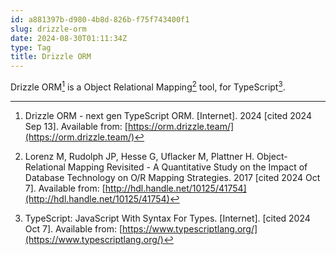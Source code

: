 ```yaml
---
id: a881397b-d980-4b8d-826b-f75f743400f1
slug: drizzle-orm
date: 2024-08-30T01:11:34Z
type: Tag
title: Drizzle ORM
---
```


Drizzle ORM[^1] is a Object Relational Mapping[^2] tool, for TypeScript[^3].

[^1]: Drizzle ORM - next gen TypeScript ORM. [Internet]. 2024 [cited 2024 Sep 13]. Available from: [https://orm.drizzle.team/](https://orm.drizzle.team/)

[^2]: Lorenz M, Rudolph JP, Hesse G, Uflacker M, Plattner H. Object-Relational Mapping Revisited - A Quantitative Study on the Impact of Database Technology on O/R Mapping Strategies. 2017 [cited 2024 Oct 7]. Available from: [http://hdl.handle.net/10125/41754](http://hdl.handle.net/10125/41754)

[^3]: TypeScript: JavaScript With Syntax For Types. [Internet]. [cited 2024 Oct 7]. Available from: [https://www.typescriptlang.org/](https://www.typescriptlang.org/)
